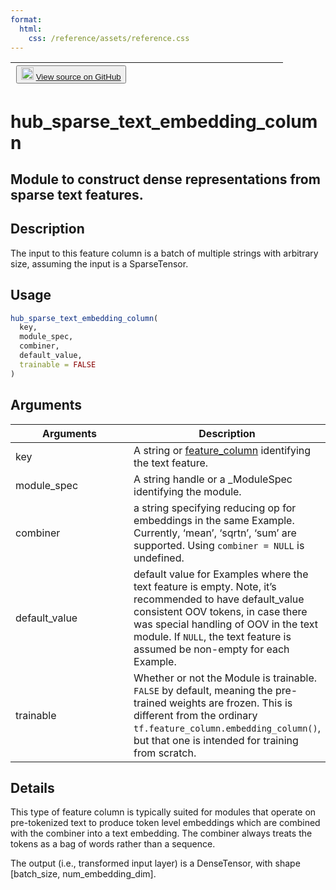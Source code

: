 ```yaml
---
format:
  html:
    css: /reference/assets/reference.css
---
```


| <button class="button"> ![](/reference/assets/GitHub-Mark-32px.png){width="20"} [View source on GitHub](https://github.com/rstudio/tfhub//blob/main/R/columns.R#L48) </button> |
|:------------------------------:|:--------------------------------------:|

# hub_sparse_text_embedding_column

## Module to construct dense representations from sparse text features.

## Description
The input to this feature column is a batch of multiple strings with arbitrary size, assuming the input is a SparseTensor. 


## Usage
```r
hub_sparse_text_embedding_column( 
  key, 
  module_spec, 
  combiner, 
  default_value, 
  trainable = FALSE 
) 
```

## Arguments
|Arguments|Description|
|---|---|
| key | A string or [feature_column](https://tensorflow.rstudio.com/tfestimators/articles/feature_columns.html) identifying the text feature. |
| module_spec | A string handle or a _ModuleSpec identifying the module. |
| combiner | a string specifying reducing op for embeddings in the same Example. Currently, 'mean', 'sqrtn', 'sum' are supported. Using `combiner = NULL` is undefined. |
| default_value | default value for Examples where the text feature is empty. Note, it's recommended to have default_value consistent OOV tokens, in case there was special handling of OOV in the text module. If `NULL`, the text feature is assumed be non-empty for each Example. |
| trainable | Whether or not the Module is trainable. `FALSE` by default, meaning the pre-trained weights are frozen. This is different from the ordinary `tf.feature_column.embedding_column()`, but that one is intended for training from scratch. |

## Details

This type of feature column is typically suited for modules that operate on pre-tokenized text to produce token level embeddings which are combined with the combiner into a text embedding. The combiner always treats the tokens  as a bag of words rather than a sequence. 

The output (i.e., transformed input layer) is a DenseTensor, with shape [batch_size, num_embedding_dim]. 






